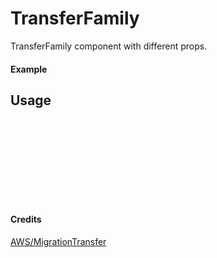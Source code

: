
<Meta of={TransferFamily} title="AWS/MigrationTransfer/TransferFamily" />

# TransferFamily

TransferFamily component with different props.

#### Example

<Canvas of={TransferFamily.Primary} />

## Usage

```ts
import { TransferFamily } from "yadl-ui";

const Example = () => {
  return (
      <TransferFamily />
  );
};

export default Example;
```

#### Credits
[AWS/MigrationTransfer](https://aws-icons.com/)
